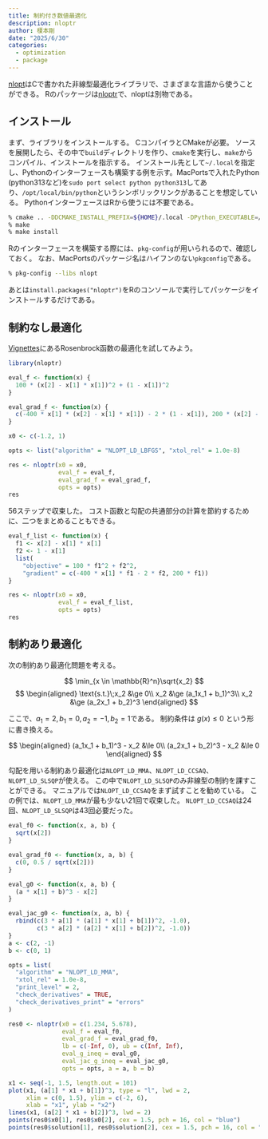 ```yaml
---
title: 制約付き数値最適化
description: nloptr
author: 榎本剛
date: "2025/6/30"
categories:
  - optimization
  - package
---
```


[nlopt](https://nlopt.readthedocs.io/)はCで書かれた非線型最適化ライブラリで、さまざまな言語から使うことができる。
Rのパッケージは[nloptr](https://cran.r-project.org/web/packages/nloptr/index.html)で、nloptは別物である。

## インストール

まず、ライブラリをインストールする。
CコンパイラとCMakeが必要。
ソースを展開したら、その中で`build`ディレクトリを作り、`cmake`を実行し、`make`からコンパイル、インストールを指示する。
インストール先として`~/.local`を指定し、Pythonのインターフェースも構築する例を示す。MacPortsで入れたPython (python313など)を`sudo port select python python313`してあり、`/opt/local/bin/python`というシンボリックリンクがあることを想定している。
PythonインターフェースはRから使うには不要である。

```sh
% cmake .. -DDCMAKE_INSTALL_PREFIX=${HOME}/.local -DPython_EXECUTABLE=/opt/local/bin/python
% make
% make install
```

Rのインターフェースを構築する際には、`pkg-config`が用いられるので、確認しておく。
なお、MacPortsのパッケージ名はハイフンのない`pkgconfig`である。

```sh
% pkg-config --libs nlopt
```

あとは`install.packages("nloptr")`をRのコンソールで実行してパッケージをインストールするだけである。

## 制約なし最適化

[Vignettes](https://cran.r-project.org/web/packages/nloptr/vignettes/nloptr.html)にあるRosenbrock函数の最適化を試してみよう。

```r
library(nloptr)

eval_f <- function(x) {
  100 * (x[2] - x[1] * x[1])^2 + (1 - x[1])^2
}

eval_grad_f <- function(x) {
  c(-400 * x[1] * (x[2] - x[1] * x[1]) - 2 * (1 - x[1]), 200 * (x[2] - x[1] * x[1]))
}

x0 <- c(-1.2, 1)

opts <- list("algorithm" = "NLOPT_LD_LBFGS", "xtol_rel" = 1.0e-8)

res <- nloptr(x0 = x0,
              eval_f = eval_f,
              eval_grad_f = eval_grad_f,
              opts = opts)
res
```

56ステップで収束した。
コスト函数と勾配の共通部分の計算を節約するために、二つをまとめることもできる。

```r
eval_f_list <- function(x) {
  f1 <- x[2] - x[1] * x[1]
  f2 <- 1 - x[1]
  list(
    "objective" = 100 * f1^2 + f2^2,
    "gradient" = c(-400 * x[1] * f1 - 2 * f2, 200 * f1))
}

res <- nloptr(x0 = x0,
              eval_f = eval_f_list,
              opts = opts)
res
```

## 制約あり最適化

次の制約あり最適化問題を考える。

$$
\min_{x \in \mathbb{R}^n}\sqrt{x_2}
$$
$$
\begin{aligned}
\text{s.t.}\;x_2 &\ge 0\\
x_2 &\ge (a_1x_1 + b_1)^3\\
x_2 &\ge (a_2x_1 + b_2)^3
\end{aligned}
$$

ここで、$a_1 = 2,\,b_1 = 0,\,a_2 = -1,\,b_2 = 1$である。
制約条件は $g(x)\le 0$ という形に書き換える。

$$
\begin{aligned}
(a_1x_1 + b_1)^3 - x_2 &\le 0\\
(a_2x_1 + b_2)^3 - x_2 &\le 0
\end{aligned}
$$

勾配を用いる制約あり最適化は`NLOPT_LD_MMA`、`NLOPT_LD_CCSAQ`、`NLOPT_LD_SLSQP`が使える。
この中で`NLOPT_LD_SLSQP`のみ非線型の制約を課すことができる。
マニュアルでは`NLOPT_LD_CCSAQ`をまず試すことを勧めている。
この例では、`NLOPT_LD_MMA`が最も少ない21回で収束した。
`NLOPT_LD_CCSAQ`は24回、`NLOPT_LD_SLSQP`は43回必要だった。

```r
eval_f0 <- function(x, a, b) {
  sqrt(x[2])
}

eval_grad_f0 <- function(x, a, b) {
  c(0, 0.5 / sqrt(x[2]))
}

eval_g0 <- function(x, a, b) {
  (a * x[1] + b)^3 - x[2]
}

eval_jac_g0 <- function(x, a, b) {
  rbind(c(3 * a[1] * (a[1] * x[1] + b[1])^2, -1.0),
        c(3 * a[2] * (a[2] * x[1] + b[2])^2, -1.0))
}
a <- c(2, -1)
b <- c(0, 1)

opts = list(
  "algorithm" = "NLOPT_LD_MMA",
  "xtol_rel" = 1.0e-8,
  "print_level" = 2,
  "check_derivatives" = TRUE,
  "check_derivatives_print" = "errors"
)

res0 <- nloptr(x0 = c(1.234, 5.678),
               eval_f = eval_f0,
               eval_grad_f = eval_grad_f0,
               lb = c(-Inf, 0), ub = c(Inf, Inf),
               eval_g_ineq = eval_g0,
               eval_jac_g_ineq = eval_jac_g0,
               opts = opts, a = a, b = b)
```

```r
x1 <- seq(-1, 1.5, length.out = 101)
plot(x1, (a[1] * x1 + b[1])^3, type = "l", lwd = 2,
     xlim = c(0, 1.5), ylim = c(-2, 6),
     xlab = "x1", ylab = "x2")
lines(x1, (a[2] * x1 + b[2])^3, lwd = 2)
points(res0$x0[1], res0$x0[2], cex = 1.5, pch = 16, col = "blue")
points(res0$solution[1], res0$solution[2], cex = 1.5, pch = 16, col = "red")
```